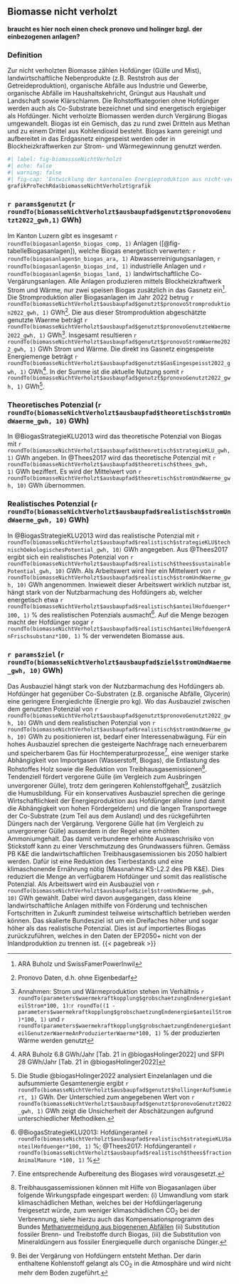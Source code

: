 ## Biomasse nicht verholzt

```{=html}
<b>
braucht es hier noch einen check pronovo und holinger bzgl. der einbezogenen anlagen?
</b>
```
### Definition

Zur nicht verholzten Biomasse zählen Hofdünger (Gülle und Mist), landwirtschaftliche Nebenprodukte (z.B. Reststroh aus der Getreideproduktion), organische Abfälle aus Industrie und Gewerbe, organische Abfälle im Haushaltskehricht, Grüngut aus Haushalt und Landschaft sowie Klärschlamm. Die Rohstoffkategorien ohne Hofdünger werden auch als Co-Substrate bezeichnet und sind energetisch ergiebiger als Hofdünger. Nicht verholzte Biomassen werden durch Vergärung Biogas umgewandelt. Biogas ist ein Gemisch, das zu rund zwei Dritteln aus Methan und zu einem Drittel aus Kohlendioxid besteht. Biogas kann gereinigt und aufbereitet in das Erdgasnetz eingespeist werden oder in Blockheizkraftwerken zur Strom- und Wärmegewinnung genutzt werden.

<!-- Wasserstoff wird im Rahmen dieses Berichts nicht zu Biogas gezählt, da dessen Produktion durch einen Elektrolyseprozess, d.h. die Aufspaltung von Wasser in Sauerstoff und Wasserstoff mithilfe von Strom, erfolgt. Ebenso wenig zählen synthetische Gase, welche ein Folgeprodukt von Wasserstoff sind, zu Biogas.  -->

```r
#| label: fig-biomassseNichtVerholzt
#| echo: false
#| warning: false
#| fig-cap: 'Entwicklung der kantonalen Energieproduktion aus nicht-verholzter Biomasse und das entsprechende realistische Potenzial (blau). Zum Vergleich sind die skalierten Werte aus den Energieperspektiven 2050+ (EP2050+) in grau gezeigt.'
grafikProTechRda$biomasseNichtVerholzt$grafik
```

### `r params$genutzt` (`r roundTo(biomasseNichtVerholzt$ausbaupfad$genutzt$pronovoGenutzt2022_gwh,1)` GWh)

Im Kanton Luzern gibt es insgesamt `r roundTo(biogasanlagen$n_biogas_comp, 1)` Anlagen ([@fig-tabelleBiogasanlagen]), welche Biogas energetisch verwerten: `r roundTo(biogasanlagen$n_biogas_ara, 1)` Abwasserreinigungsanlagen, `r roundTo(biogasanlagen$n_biogas_ind, 1)` industrielle Anlagen und `r roundTo(biogasanlagen$n_biogas_land, 1)` landwirtschaftliche Co-Vergärungsanlagen. Alle Anlagen produzieren mittels Blockheizkraftwerk Strom und Wärme, nur zwei speisen Biogas zusätzlich in das Gasnetz ein[^_biomassenichtverholzt-2]. Die Stromproduktion aller Biogasanlagen im Jahr 2022 betrug `r roundTo(biomasseNichtVerholzt$ausbaupfad$genutzt$pronovoStromproduktion2022_gwh, 1)` GWh[^_biomassenichtverholzt-3]. Die aus dieser Stromproduktion abgeschätzte genutzte Waerme beträgt `r roundTo(biomasseNichtVerholzt$ausbaupfad$genutzt$pronovoGenutzteWaerme2022_gwh, 1)` GWh[^_biomassenichtverholzt-4]. Insgesamt resultieren `r roundTo(biomasseNichtVerholzt$ausbaupfad$genutzt$pronovoStromWaerme2022_gwh, 1)` GWh Strom und Wärme. Die direkt ins Gasnetz eingespeiste Energiemenge beträgt `r roundTo(biomasseNichtVerholzt$ausbaupfad$genutzt$GasEingespeisst2022_gwh, 1)` GWh[^_biomassenichtverholzt-5]. In der Summe ist die aktuelle Nutzung somit `r roundTo(biomasseNichtVerholzt$ausbaupfad$genutzt$pronovoGenutzt2022_gwh, 1)` GWh[^_biomassenichtverholzt-6].

<!-- [^_biomassenichtverholzt-1]: Emmi Schweiz AG Dagmersellen, Kompogasanlage Wauwil, SwissFarmerPower Inwil, Weiherhus Luzern, Gefu Rickenbach, Perlen Papierfabrik. -->

[^_biomassenichtverholzt-2]: ARA Buholz und SwissFamerPowerInwil

[^_biomassenichtverholzt-3]: Pronovo Daten, d.h. ohne Eigenbedarf

[^_biomassenichtverholzt-4]: Annahmen: Strom und Wärmeproduktion stehen im Verhältnis `r roundTo(parameters$waermekraftkopplung$grobschaetzungEndenergie$anteilStrom*100, 1)`:`r roundTo((1 - parameters$waermekraftkopplung$grobschaetzungEndenergie$anteilStrom)*100, 1)` und `r roundTo(parameters$waermekraftkopplung$grobschaetzungEndenergie$anteilGenutzerWaermeAnProduzierterWaerme*100, 1)` % der produzierten Wärme werden genutzt

[^_biomassenichtverholzt-5]: ARA Buholz 6.8 GWh/Jahr [Tab. 21 in @biogasHolinger2022] und SFPI 28 GWh/Jahr [Tab. 21 in @biogasHolinger2022]

[^_biomassenichtverholzt-6]: Die Studie @biogasHolinger2022 analysiert Einzelanlagen und die aufsummierte Gesamtenergie ergibt `r roundTo(biomasseNichtVerholzt$ausbaupfad$genutzt$hollingerAufSummiert, 1)` GWh. Der Unterschied zum angegebenen Wert von `r roundTo(biomasseNichtVerholzt$ausbaupfad$genutzt$pronovoGenutzt2022_gwh, 1)` GWh zeigt die Unsicherheit der Abschätzungen aufgrund unterschiedlicher Methodiken.

### Theoretisches Potenzial (`r roundTo(biomasseNichtVerholzt$ausbaupfad$theoretisch$stromUndWaerme_gwh, 10)` GWh)

In @BiogasStrategieKLU2013 wird das theoretische Potenzial von Biogas mit `r roundTo(biomasseNichtVerholzt$ausbaupfad$theoretisch$strategieKLU_gwh, 1)` GWh angeben. In @Thees2017 wird das theoretische Potenzial mit `r roundTo(biomasseNichtVerholzt$ausbaupfad$theoretisch$thees_gwh, 1)` GWh beziffert. Es wird der Mittelwert von `r roundTo(biomasseNichtVerholzt$ausbaupfad$theoretisch$stromUndWaerme_gwh, 10)` GWh übernommen.

### Realistisches Potenzial (`r roundTo(biomasseNichtVerholzt$ausbaupfad$realistisch$stromUndWaerme_gwh, 10)` GWh)

In @BiogasStrategieKLU2013 wird das realistische Potenzial mit `r roundTo(biomasseNichtVerholzt$ausbaupfad$realistisch$strategieKLU$technischOekologischesPotential_gwh, 10)` GWh angegeben. Aus @Thees2017 ergibt sich ein realistisches Potenzial von `r roundTo(biomasseNichtVerholzt$ausbaupfad$realistisch$thees$sustainablePotential_gwh, 10)` GWh. Als Arbeitswert wird hier ein Mittelwert von `r roundTo(biomasseNichtVerholzt$ausbaupfad$realistisch$stromUndWaerme_gwh, 10)` GWh angenommen. Inwieweit dieser Arbeitswert wirklich nutzbar ist, hängt stark von der Nutzbarmachung des Hofdüngers ab, welcher energetisch etwa `r roundTo(biomasseNichtVerholzt$ausbaupfad$realistisch$anteilHofduenger*100, 1)` % des realistischen Potenzials ausmacht[^_biomassenichtverholzt-7]. Auf die Menge bezogen macht der Hofdünger sogar `r roundTo(biomasseNichtVerholzt$ausbaupfad$realistisch$anteilHofduengerAnFrischsubstanz*100, 1)` % der verwendeten Biomasse aus.

[^_biomassenichtverholzt-7]: @BiogasStrategieKLU2013: Hofdüngeranteil `r roundTo(biomasseNichtVerholzt$ausbaupfad$realistisch$strategieKLU$anteilHofduenger*100, 1)` %; @Thees2017: Hofdüngeranteil `r roundTo(biomasseNichtVerholzt$ausbaupfad$realistisch$thees$fractionAnimalManure *100, 1)` %

### `r params$ziel` (`r roundTo(biomasseNichtVerholzt$ausbaupfad$ziel$stromUndWaerme_gwh, 10)` GWh)

Das Ausbauziel hängt stark von der Nutzbarmachung des Hofdüngers ab. Hofdünger hat gegenüber Co-Substraten (z.B. organische Abfälle, Glycerin) eine geringere Energiedichte (Energie pro kg). Wo das Ausbauziel zwischen dem genutzten Potenzial von `r roundTo(biomasseNichtVerholzt$ausbaupfad$genutzt$pronovoGenutzt2022_gwh, 10)` GWh und dem realistischen Potenzial von `r roundTo(biomasseNichtVerholzt$ausbaupfad$realistisch$stromUndWaerme_gwh, 10)` GWh zu positionieren ist, bedarf einer Interessenabwägung. Für ein hohes Ausbauziel sprechen die gesteigerte Nachfrage nach erneuerbarem und speicherbarem Gas für Hochtemperaturprozesse[^_biomassenichtverholzt-8], eine weniger starke Abhängigkeit von Importgasen (Wasserstoff, Biogas), die Entlastung des Rohstoffes Holz sowie die Reduktion von Treibhausgasemissionen[^_biomassenichtverholzt-9]. Tendenziell fördert vergorene Gülle (im Vergleich zum Ausbringen unvergorener Gülle), trotz dem geringeren Kohlenstoffgehalt[^_biomassenichtverholzt-10], zusätzlich die Humusbildung. Für ein konservatives Ausbauziel sprechen die geringe Wirtschaftlichkeit der Energieproduktion aus Hofdünger alleine (und damit die Abhängigkeit von hohen Fördergeldern) und die langen Transportwege der Co-Substrate (zum Teil aus dem Ausland) und des rückgeführten Düngers nach der Vergärung. Vergorene Gülle hat (im Vergleich zu unvergorener Gülle) ausserdem in der Regel eine erhöhten Ammoniumgehalt. Das damit verbundene erhöhte Auswaschrisiko von Stickstoff kann zu einer Verschmutzung des Grundwassers führen. Gemäss PB K&E die landwirtschaftlichen Treibhausgasemissionen bis 2050 halbiert werden. Dafür ist eine Reduktion des Tierbestands und eine klimaschonende Ernährung nötig (Massnahme KS-L2.2 des PB K&E). Dies reduziert die Menge an verfügbarem Hofdünger und somit das realistische Potenzial. Als Arbeitswert wird ein Ausbauziel von `r roundTo(biomasseNichtVerholzt$ausbaupfad$ziel$stromUndWaerme_gwh, 10)` GWh gewählt. Dabei wird davon ausgegangen, dass kleine landwirtschaftliche Anlagen mithilfe von Förderung und technischen Fortschritten in Zukunft zumindest teilweise wirtschaftlich betrieben werden können. Das skalierte Bundesziel ist um ein Dreifaches höher und sogar höher als das realistische Potenzial. Dies ist auf importiertes Biogas zurückzuführen, welches in den Daten der EP2050+ nicht von der Inlandproduktion zu trennen ist. {{< pagebreak >}}

[^_biomassenichtverholzt-8]: Eine entsprechende Aufbereitung des Biogases wird vorausgesetzt.

[^_biomassenichtverholzt-9]: Treibhausgassemissionen können mit Hilfe von Biogasanlagen über folgende Wirkungspfade eingespart werden: (i) Umwandlung vom stark klimaschädlichen Methan, welches bei der Hofdüngerlagerung freigesetzt würde, zum weniger klimaschädlichen CO~2~ bei der Verbrennung, siehe hierzu auch das Kompensationsprogramm des Bundes [Methanvermeidung aus biogenenen Abfällen](https://www.bafu.admin.ch/bafu/de/home/themen/klima/fachinformationen/verminderungsmassnahmen/kompensation/inland/registrierte-projekte.html) (ii) Substitution fossiler Brenn- und Treibstoffe durch Biogas, (iii) die Substitution von Mineraldüngern aus fossiler Energiequelle durch organische Dünger.

[^_biomassenichtverholzt-10]: Bei der Vergärung von Hofdüngern entsteht Methan. Der darin enthaltene Kohlenstoff gelangt als CO~2~ in die Atmosphäre und wird nicht mehr dem Boden zugeführt.


